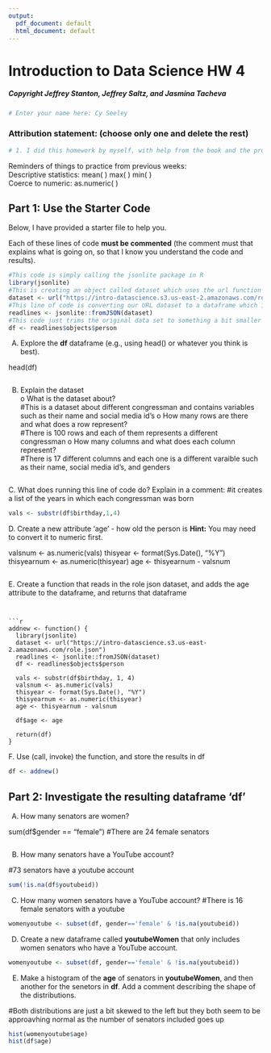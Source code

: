 ---
output:
  pdf_document: default
  html_document: default
---
# Introduction to Data Science HW 4
##### Copyright Jeffrey Stanton, Jeffrey Saltz, and Jasmina Tacheva


```{r}
# Enter your name here: Cy Seeley
```

### Attribution statement: (choose only one and delete the rest)


```{r}
# 1. I did this homework by myself, with help from the book and the professor.

```

Reminders of things to practice from previous weeks: <br>
Descriptive statistics: 	mean( ) max( ) min( )<br>
Coerce to numeric:		as.numeric( )<br>

## Part 1: Use the Starter Code 

Below, I have provided a starter file to help you. <br>

Each of these lines of code **must be commented** (the comment must that explains what is going on, so that I know you understand the code and results).


```{r}
#This code is simply calling the jsonlite package in R
library(jsonlite)
#This is creating an object called dataset which uses the url function and follows a given url and brings back a dataset we will use later on
dataset <- url("https://intro-datascience.s3.us-east-2.amazonaws.com/role.json")
#This line of code is converting our URL dataset to a dataframe which is usable in R
readlines <- jsonlite::fromJSON(dataset)
#This code just trims the original data set to something a bit smaller and easier to work with
df <- readlines$objects$person
```

A.	Explore the **df** dataframe (e.g., using head() or whatever you think is best).

head(df)

```{r}


```

B.	Explain the dataset <br>
o	What is the dataset about? <br>
#This is a dataset about different congressman and contains variables such as their name and social media id's
o	How many rows are there and what does a row represent?<br>
#There is 100 rows and each of them represents a different congressman
o	How many columns and what does each column represent?<br>
#There is 17 different columns and each one is a different varaible such as their name, social media id's, and genders



```{r}

```

C. What does running this line of code do? Explain in a comment:
#it creates a list of the years in which each congressman was born

```{r}
vals <- substr(df$birthday,1,4)
```

D. Create a new attribute 'age' - how old the person is 
**Hint:** You may need to convert it to numeric first.

valsnum <- as.numeric(vals)
thisyear <- format(Sys.Date(), "%Y")
thisyearnum <- as.numeric(thisyear)
age <- thisyearnum - valsnum

```{r}

```

E. Create a function that reads in the role json dataset, and adds the age attribute to the dataframe, and returns that dataframe


```


```{r}
addnew <- function() {
  library(jsonlite)
  dataset <- url("https://intro-datascience.s3.us-east-2.amazonaws.com/role.json")
  readlines <- jsonlite::fromJSON(dataset)
  df <- readlines$objects$person
  
  vals <- substr(df$birthday, 1, 4)
  valsnum <- as.numeric(vals)
  thisyear <- format(Sys.Date(), "%Y")
  thisyearnum <- as.numeric(thisyear)
  age <- thisyearnum - valsnum
  
  df$age <- age
  
  return(df)
}
```

F. Use (call, invoke) the function, and store the results in df


```{r}
df <- addnew()
```

## Part 2: Investigate the resulting dataframe 'df'

A.	How many senators are women? 

sum(df$gender == "female")
#There are 24 female senators

```{r}

```

B.	How many senators have a YouTube account?  

#73 senators have a youtube account

```{r}
sum(!is.na(df$youtubeid))
```

C.	 How many women senators have a YouTube account?
#There is 16 female senators with a youtube

```{r}
womenyoutube <- subset(df, gender=='female' & !is.na(youtubeid))
```

D.	Create a new dataframe called **youtubeWomen** that only includes women senators who have a YouTube account.   


```{r}
womenyoutube <- subset(df, gender=='female' & !is.na(youtubeid))
```

E.	Make a histogram of the **age** of senators in **youtubeWomen**, and then another for the senetors in **df**. Add a comment describing the shape of the distributions.

#Both distributions are just a bit skewed to the left but they both seem to be approavhing normal as the number of senators included goes up

```{r}
hist(womenyoutube$age)
hist(df$age)
```
